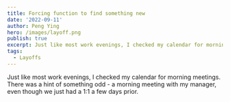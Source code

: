 ```yaml
---
title: Forcing function to find something new
date: '2022-09-11'
author: Peng Ying
hero: /images/layoff.png
publish: true
excerpt: Just like most work evenings, I checked my calendar for morning meetings.  There was a hint of something odd - a morning meeting with my manager, even though we just had a 1:1 a few days prior.
tags:
  - Layoffs
---
```


Just like most work evenings, I checked my calendar for morning meetings.  There was a hint of something odd - a morning meeting with my manager, even though we just had a 1:1 a few days prior.